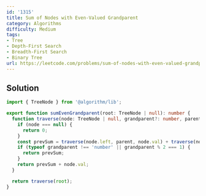 ```yaml
---
id: '1315'
title: Sum of Nodes with Even-Valued Grandparent
category: Algorithms
difficulty: Medium
tags:
- Tree
- Depth-First Search
- Breadth-First Search
- Binary Tree
url: https://leetcode.com/problems/sum-of-nodes-with-even-valued-grandparent
---
```


## Solution

```typescript filename="solution.ts" copy
import { TreeNode } from '@algorithm/lib';

export function sumEvenGrandparent(root: TreeNode | null): number {
  function traverse(node: TreeNode | null, grandparent?: number, parent?: number): number {
    if (node === null) {
      return 0;
    }
    const prevSum = traverse(node.left, parent, node.val) + traverse(node.right, parent, node.val);
    if (typeof grandparent !== 'number' || grandparent % 2 === 1) {
      return prevSum;
    }
    return prevSum + node.val;
  }

  return traverse(root);
}
```

